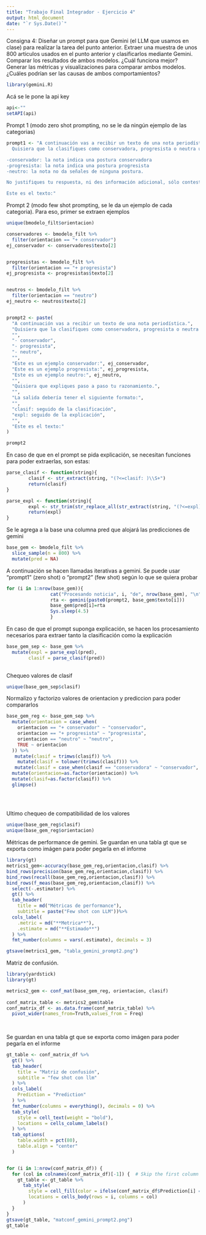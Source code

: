 ```yaml
---
title: "Trabajo Final Integrador - Ejercicio 4"
output: html_document
date: "`r Sys.Date()`"
---
```


Consigna 4: Diseñar un prompt para que Gemini (el LLM que usamos en clase) para realizar la tarea del punto anterior. Extraer una muestra de unos 800 articulos usados en el punto anterior y clasificarlos mediante Gemini. Comparar los resultados de ambos modelos. ¿Cuál funciona mejor? Generar las métricas y visualizaciones para comparar ambos modelos. ¿Cuáles podrían ser las causas de ambos comportamientos?

```r
library(gemini.R)
```
Acá se le pone la api key
```r
api<-""
setAPI(api)
```
Prompt 1 (modo zero shot prompting, no se le da ningún ejemplo de las categorias)
```r
prompt1 <- "A continuación vas a recibir un texto de una nota periodística.
  Quisiera que la clasifiques como conservadora, progresista o neutra usando las siguientes categorías:

-conservador: la nota indica una postura conservadora
-progresista: la nota indica una postura progresista
-neutro: la nota no da señales de ninguna postura. 

No justifiques tu respuesta, ni des información adicional, sólo contesta con una de estas tres categorias: conservador, progresista y neutro

Este es el texto:"

```


Prompt 2 (modo few shot prompting, se le da un ejemplo de cada categoria). Para eso, primer se extraen ejemplos
```r
unique(bmodelo_filt$orientacion)

conservadores <- bmodelo_filt %>% 
  filter(orientacion == "+ conservador")
ej_conservador <- conservadores$texto[2]


progresistas <- bmodelo_filt %>% 
  filter(orientacion == "+ progresista")
ej_progresista <- progresistas$texto[2]


neutros <- bmodelo_filt %>% 
  filter(orientacion == "neutro")
ej_neutro <- neutros$texto[2] 


prompt2 <- paste(
  "A continuación vas a recibir un texto de una nota periodística.",
  "Quisiera que la clasifiques como conservadora, progresista o neutra usando las siguientes categorías:",
  "",
  "- conservador",
  "- progresista",
  "- neutro",
  "",
  "Este es un ejemplo conservador:", ej_conservador, 
  "Este es un ejemplo progresista:", ej_progresista, 
  "Este es un ejemplo neutro:", ej_neutro, 
  "",
  "Quisiera que expliques paso a paso tu razonamiento.",
  "",
  "La salida debería tener el siguiente formato:",
  "",
  "clasif: seguido de la clasificación",
  "expl: seguido de la explicación",
  "",
  "Este es el texto:"
)

prompt2

```

En caso de que en el prompt se pida explicación, se necesitan funciones para poder extraerlas, son estas:

```r
parse_clasif <- function(string){
        clasif <- str_extract(string, "(?<=clasif: )\\S+")
        return(clasif)
}

parse_expl <- function(string){
        expl <- str_trim(str_replace_all(str_extract(string, "(?<=expl).*"), ":|'", ""))
        return(expl)
}
```


Se le agrega a la base una columna pred que alojará las predicciones de gemini
```r
base_gem <- bmodelo_filt %>% 
  slice_sample(n = 800) %>% 
  mutate(pred = NA)


```

A continuación se hacen llamadas iterativas a gemini. Se puede usar "prompt1" (zero shot) o "prompt2" (few shot) según lo que se quiera probar
```r

for (i in 1:nrow(base_gem)){
                cat("Procesando noticia", i, "de", nrow(base_gem), "\n")
                rta <- gemini(paste0(prompt2, base_gem$texto[i]))
                base_gem$pred[i]=rta
                Sys.sleep(4.5)
                }


```
En caso de que el prompt suponga explicación, se hacen los procesamiento necesarios para extraer tanto la clasificación como la explicación

```r
base_gem_sep <- base_gem %>% 
  mutate(expl = parse_expl(pred),
        clasif = parse_clasif(pred))
  

```

Chequeo valores de clasif
```r
unique(base_gem_sep$clasif)
```


Normalizo y factorizo valores de orientacion y prediccion para poder compararlos 
```r
base_gem_reg <- base_gem_sep %>%
  mutate(orientacion = case_when(
    orientacion == "+ conservador" ~ "conservador",
    orientacion == "+ progresista" ~ "progresista",
    orientacion == "neutro" ~ "neutro",
    TRUE ~ orientacion
  )) %>% 
   mutate(clasif = trimws(clasif)) %>%
    mutate(clasif = tolower(trimws(clasif))) %>%
   mutate(clasif = case_when(clasif == "conservadora" ~ "conservador", TRUE ~ clasif))%>%
  mutate(orientacion=as.factor(orientacion)) %>%
  mutate(clasif=as.factor(clasif)) %>% 
  glimpse()
  
  
  
```
Ultimo chequeo de compatibilidad de los valores
```r
unique(base_gem_reg$clasif)
unique(base_gem_reg$orientacion)
```



Métricas de performance de gemini. Se guardan en una tabla gt que se exporta como imágen para poder pegarla en el informe
```r
library(gt)
metrics1_gem<-accuracy(base_gem_reg,orientacion,clasif) %>%
bind_rows(precision(base_gem_reg,orientacion,clasif)) %>%
bind_rows(recall(base_gem_reg,orientacion,clasif)) %>%
bind_rows(f_meas(base_gem_reg,orientacion,clasif)) %>% 
  select(-.estimator) %>% 
  gt() %>% 
  tab_header(
    title = md("Métricas de performance"),  
    subtitle = paste("Few shot con LLM"))%>%
  cols_label(
    .metric = md("**Metrica**"),   
    .estimate = md("**Estimado**") 
  ) %>%
  fmt_number(columns = vars(.estimate), decimals = 3) 

gtsave(metrics1_gem, "tabla_gemini_prompt2.png")
```
Matriz de confusión.
```r
library(yardstick)
library(gt)

metrics2_gem <- conf_mat(base_gem_reg, orientacion, clasif)
  
conf_matrix_table <- metrics2_gem$table
conf_matrix_df <- as.data.frame(conf_matrix_table) %>% 
  pivot_wider(names_from=Truth,values_from = Freq)
  
  
```
Se guardan en una tabla gt que se exporta como imágen para poder pegarla en el informe

```r
gt_table <- conf_matrix_df %>%
  gt() %>%
  tab_header(
    title = "Matriz de confusión",
    subtitle = "few shot con llm"
  ) %>%
  cols_label(
    Prediction = "Prediction"
  ) %>%
  fmt_number(columns = everything(), decimals = 0) %>%  
  tab_style(
    style = cell_text(weight = "bold"),
    locations = cells_column_labels()
  ) %>%
  tab_options(
    table.width = pct(80),  
    table.align = "center"
  )


for (i in 1:nrow(conf_matrix_df)) {
  for (col in colnames(conf_matrix_df)[-1]) {  # Skip the first column (Prediction)
    gt_table <- gt_table %>%
      tab_style(
        style = cell_fill(color = ifelse(conf_matrix_df$Prediction[i] == col, "lightgreen", "lightcoral")),
        locations = cells_body(rows = i, columns = col)
      )
  }
}
gtsave(gt_table, "matconf_gemini_prompt2.png")
gt_table


```